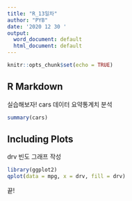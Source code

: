 ```yaml
---
title: "R_13일차"
author: "PYB"
date: '2020 12 30 '
output:
  word_document: default
  html_document: default
---
```


```r
knitr::opts_chunk$set(echo = TRUE)
```

## R Markdown

실습해보자!
cars 데이터 요약통계치 분석
```r
summary(cars)
```

## Including Plots

drv 빈도 그래프 작성

```r
library(ggplot2)
qplot(data = mpg, x = drv, fill = drv)
```
끝!